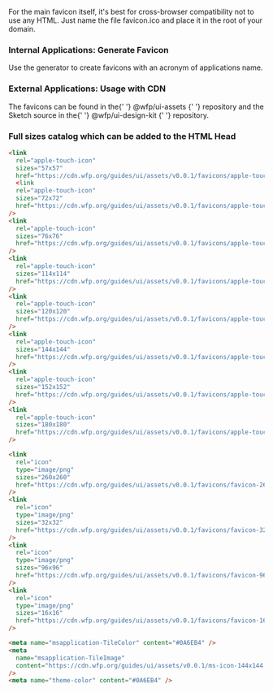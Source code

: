
<Meta
  title="Documentation/Favicons"
  subTitle="The new Logos in various sizes"
/>

For the main favicon itself, it's best for cross-browser compatibility not to
use any HTML. Just name the file favicon.ico and place it in the root of your
domain.

### Internal Applications: Generate Favicon

Use the generator to create favicons with an acronym of applications name.

<FaviconGenerator />

### External Applications: Usage with CDN

<p>
  The favicons can be found in the{' '}
  <Link href="https://github.com/wfp/ui-assets/tree/master/src/favicons">
    @wfp/ui-assets
  </Link>{' '}
  repository and the Sketch source in the{' '}
  <Link href="https://github.com/wfp/ui-design-kit/blob/master/WFP%20Icons.sketch">
    @wfp/ui-design-kit
  </Link>{' '}
  repository.
</p>

### Full sizes catalog which can be added to the HTML Head

```html
<link
  rel="apple-touch-icon"
  sizes="57x57"
  href="https://cdn.wfp.org/guides/ui/assets/v0.0.1/favicons/apple-touch-icon-57-precomposed.png"
  <link
  rel="apple-touch-icon"
  sizes="72x72"
  href="https://cdn.wfp.org/guides/ui/assets/v0.0.1/favicons/apple-touch-icon-72-precomposed.png"
/>
<link
  rel="apple-touch-icon"
  sizes="76x76"
  href="https://cdn.wfp.org/guides/ui/assets/v0.0.1/favicons/apple-touch-icon-56-precomposed.png"
/>
<link
  rel="apple-touch-icon"
  sizes="114x114"
  href="https://cdn.wfp.org/guides/ui/assets/v0.0.1/favicons/apple-touch-icon-114-precomposed.png"
/>
<link
  rel="apple-touch-icon"
  sizes="120x120"
  href="https://cdn.wfp.org/guides/ui/assets/v0.0.1/favicons/apple-touch-icon-120-precomposed.png"
/>
<link
  rel="apple-touch-icon"
  sizes="144x144"
  href="https://cdn.wfp.org/guides/ui/assets/v0.0.1/favicons/apple-touch-icon-144-precomposed.png"
/>
<link
  rel="apple-touch-icon"
  sizes="152x152"
  href="https://cdn.wfp.org/guides/ui/assets/v0.0.1/favicons/apple-touch-icon-152-precomposed.png"
/>
<link
  rel="apple-touch-icon"
  sizes="180x180"
  href="https://cdn.wfp.org/guides/ui/assets/v0.0.1/favicons/apple-touch-icon-180-precomposed.png"
/>

<link
  rel="icon"
  type="image/png"
  sizes="260x260"
  href="https://cdn.wfp.org/guides/ui/assets/v0.0.1/favicons/favicon-260x260.png"
/>
<link
  rel="icon"
  type="image/png"
  sizes="32x32"
  href="https://cdn.wfp.org/guides/ui/assets/v0.0.1/favicons/favicon-32x32.png"
/>
<link
  rel="icon"
  type="image/png"
  sizes="96x96"
  href="https://cdn.wfp.org/guides/ui/assets/v0.0.1/favicons/favicon-96x96.png"
/>
<link
  rel="icon"
  type="image/png"
  sizes="16x16"
  href="https://cdn.wfp.org/guides/ui/assets/v0.0.1/favicons/favicon-16x16.png"
/>

<meta name="msapplication-TileColor" content="#0A6EB4" />
<meta
  name="msapplication-TileImage"
  content="https://cdn.wfp.org/guides/ui/assets/v0.0.1/ms-icon-144x144.png"
/>
<meta name="theme-color" content="#0A6EB4" />
```
